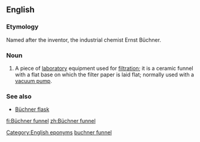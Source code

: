 ==English==
{{wikipedia}}
===Etymology===
Named after the inventor, the industrial chemist Ernst Büchner.
===Noun===
{{en-noun}}

# {{context|chemistry|lang=en}} A piece of [[laboratory]] equipment used for [[filtration]]; it is a ceramic funnel with a flat base on which the filter paper is laid flat; normally used with a [[vacuum pump]].

===See also===
* [[Büchner flask]]

[[Category:English eponyms]]
[[Category:English terms spelled with Ü|buchner funnel]]

[[fi:Büchner funnel]]
[[zh:Büchner funnel]]